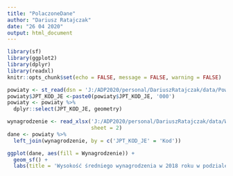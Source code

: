 ---
title: "PolaczoneDane"
author: "Dariusz Ratajczak"
date: "26 04 2020"
output: html_document
---

```{r setup, include = FALSE}
library(sf)
library(ggplot2)
library(dplyr)
library(readxl)
knitr::opts_chunk$set(echo = FALSE, message = FALSE, warning = FALSE)
```

```{r include=FALSE}
powiaty <- st_read(dsn = 'J:/ADP2020/personal/DariuszRatajczak/data/Powiaty.shp')
powiaty$JPT_KOD_JE <-paste0(powiaty$JPT_KOD_JE, '000')
powiaty <- powiaty %>% 
  dplyr::select(JPT_KOD_JE, geometry)

wynagrodzenie <- read_xlsx('J:/ADP2020/personal/DariuszRatajczak/data/Wynagrodzenie.xlsx',
                           sheet = 2)
dane <- powiaty %>%
  left_join(wynagrodzenie, by = c('JPT_KOD_JE' = 'Kod'))
```

```{r}
ggplot(dane, aes(fill = Wynagrodzenie)) +
  geom_sf() +
  labs(title = 'Wysokość średniego wynagrodzenia w 2018 roku w podziale na powiaty') 
```
